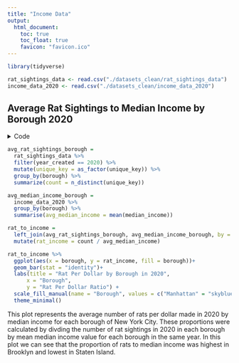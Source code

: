 ```yaml
---
title: "Income Data"
output: 
  html_document:
    toc: true
    toc_float: true
    favicon: "favicon.ico"
---
```


```r
library(tidyverse)

rat_sightings_data <- read.csv("./datasets_clean/rat_sightings_data")
income_data_2020 <- read.csv("./datasets_clean/income_data_2020")
```

## Average Rat Sightings to Median Income by Borough 2020
<details>
  <summary>Code</summary>
```r
avg_rat_sightings_borough = 
  rat_sightings_data %>% 
  filter(year_created == 2020) %>% 
  mutate(unique_key = as_factor(unique_key)) %>% 
  group_by(borough) %>% 
  summarize(count = n_distinct(unique_key))

avg_median_income_borough = 
  income_data_2020 %>% 
  group_by(borough) %>% 
  summarise(avg_median_income = mean(median_income))

rat_to_income = 
  left_join(avg_rat_sightings_borough, avg_median_income_borough, by = "borough") %>% 
  mutate(rat_income = count / avg_median_income)

rat_to_income %>% 
  ggplot(aes(x = borough, y = rat_income, fill = borough))+
  geom_bar(stat = "identity")+
  labs(title = "Rat Per Dollar by Borough in 2020",
      x = "Borough",
      y = "Rat Per Dollar Ratio") +
  scale_fill_manual(name = "Borough", values = c("Manhattan" = "skyblue", "Bronx" = "orange", "Brooklyn" = "pink", "Queens" = "purple", "Staten Island" = "red")) +
  theme_minimal()
```
</details>

```r

avg_rat_sightings_borough = 
  rat_sightings_data %>% 
  filter(year_created == 2020) %>% 
  mutate(unique_key = as_factor(unique_key)) %>% 
  group_by(borough) %>% 
  summarize(count = n_distinct(unique_key))

avg_median_income_borough = 
  income_data_2020 %>% 
  group_by(borough) %>% 
  summarise(avg_median_income = mean(median_income))

rat_to_income = 
  left_join(avg_rat_sightings_borough, avg_median_income_borough, by = "borough") %>% 
  mutate(rat_income = count / avg_median_income)

rat_to_income %>% 
  ggplot(aes(x = borough, y = rat_income, fill = borough))+
  geom_bar(stat = "identity")+
  labs(title = "Rat Per Dollar by Borough in 2020",
      x = "Borough",
      y = "Rat Per Dollar Ratio") +
  scale_fill_manual(name = "Borough", values = c("Manhattan" = "skyblue", "Bronx" = "orange", "Brooklyn" = "pink", "Queens" = "purple", "Staten Island" = "red")) +
  theme_minimal()
```

This plot represents the average number of rats per dollar made in 2020 by median income for each borough of New York City. These proportions were calculated by divding the number of rat sightings in 2020 in each borough by mean median income value for each borough in the same year. In this plot we can see that the proportion of rats to median income was highest in Brooklyn and lowest in Staten Island. 